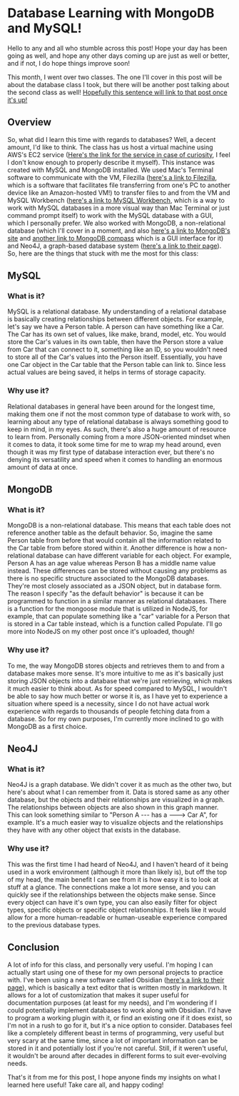 # Database Learning with MongoDB and MySQL!

Hello to any and all who stumble across this post! Hope your day has
been going as well, and hope any other days coming up are just as well
or better, and if not, I do hope things improve soon!

This month, I went over two classes. The one I'll cover in this post will
be about the database class I took, but there will be another post talking
about the second class as well!
[Hopefully this sentence will link to that post once it's up!](./nodeJS-postman-and-mongoDB-oh-my)

## Overview

So, what did I learn this time with regards to databases? Well, a decent
amount, I'd like to think. The class has us host a virtual machine using
AWS's EC2 service
([Here's the link for the service in case of curiosity](https://aws.amazon.com/ec2/),
I feel I don't know enough to properly describe it myself). This instance
was created with MySQL and MongoDB installed. We used Mac's Terminal
software to communicate with the VM, Filezilla
([here's a link to Filezilla](https://filezilla-project.org),
which is a software that facilitates file transferring from one's PC to another
device like an Amazon-hosted VM!) to transfer files to and from the VM and
MySQL Workbench ([here's a link to MySQL Workbench](https://www.mysql.com/products/workbench/), which is a way to work
with MySQL databases in a more visual way than Mac Terminal or just command
prompt itself) to work with the MySQL database with a GUI, which I personally
prefer. We also worked with MongoDB, a non-relational database (which I'll
cover in a moment, and also [here's a link to MongoDB's site](https://www.mongodb.com)
and [another link to MongoDB compass](https://www.mongodb.com/products/tools/compass) which is a GUI interface for it) and Neo4J,
a graph-based database system ([here's a link to their page](https://neo4j.com)).
So, here are the things that stuck with me the most for this class:

## MySQL

### What is it?

MySQL is a relational database. My understanding of a relational database
is basically creating relationships between different objects. For example,
let's say we have a Person table. A person can have something like a Car.
The Car has its own set of values, like make, brand, model, etc. You would
store the Car's values in its own table, then have the Person store a value
from Car that can connect to it, something like an ID, so you wouldn't need
to store all of the Car's values into the Person itself. Essentially, you
have one Car object in the Car table that the Person table can link to.
Since less actual values are being saved, it helps in terms of storage
capacity.

### Why use it?

Relational databases in general have been around for the longest time,
making them one if not the most common type of database to work with, so
learning about any type of relational database is always something good
to keep in mind, in my eyes. As such, there's also a huge amount of resource
to learn from. Personally coming from a more JSON-oriented mindset when
it comes to data, it took some time for me to wrap my head around, even
though it was my first type of database interaction ever, but there's no
denying its versatility and speed when it comes to handling an enormous
amount of data at once.

## MongoDB

### What is it?

MongoDB is a non-relational database. This means that each table does
not reference another table as the default behavior. So, imagine the same
Person table from before that would contain all the information related
to the Car table from before stored within it. Another difference is how
a non-relational database can have different variable for each object.
For example, Person A has an age value whereas Person B has a middle name
value instead. These differences can be stored without causing any problems
as there is no specific structure associated to the MongoDB databases.
They're most closely associated as a JSON object, but in database form.
The reason I specify "as the default behavior" is because it can be
programmed to function in a similar manner as relational databases. There
is a function for the mongoose module that is utilized in NodeJS, for
example, that can populate something like a "car" variable for a Person
that is stored in a Car table instead, which is a function called Populate.
I'll go more into NodeJS on my other post once it's uploaded, though!

### Why use it?

To me, the way MongoDB stores objects and retrieves them to and from a
database makes more sense. It's more intuitive to me as it's basically
just storing JSON objects into a database that we're just retrieving, which
makes it much easier to think about. As for speed compared to MySQL, I
wouldn't be able to say how much better or worse it is, as I have yet to
experience a situation where speed is a necessity, since I do not have actual
work experience with regards to thousands of people fetching data from a
database. So for my own purposes, I'm currently more inclined to go with
MongoDB as a first choice.

## Neo4J

### What is it?

Neo4J is a graph database. We didn't cover it as much as the other two,
but here's about what I can remember from it. Data is stored same as any
other database, but the objects and their relationships are visualized in a
graph. The relationships between objects are also shown in this graph manner.
This can look something similar to "Person A --- has a ---> Car A", for
example. It's a much easier way to visualize objects and the relationships
they have with any other object that exists in the database.

### Why use it?

This was the first time I had heard of Neo4J, and I haven't heard of it
being used in a work environment (although it more than likely is), but off
the top of my head, the main benefit I can see from it is how easy it is
to look at stuff at a glance. The connections make a lot more sense, and
you can quickly see if the relationships between the objects make sense.
Since every object can have it's own type, you can also easily filter for
object types, specific objects or specific object relationships. It feels
like it would allow for a more human-readable or human-useable experience
compared to the previous database types.

## Conclusion

A lot of info for this class, and personally very useful. I'm hoping I can
actually start using one of these for my own personal projects to practice
with. I've been using a new software called Obsidian
([here's a link to their page](https://obsidian.md)), which is basically
a text editor that is written mostly in markdown.
It allows for a lot of customization that makes it super useful for
documentation purposes (at least for my needs), and I'm wondering if I could
potentially implement databases to work along with Obsidian. I'd have to
program a working plugin with it, or find an existing one if it does exist,
so I'm not in a rush to go for it, but it's a nice option to consider.
Databases feel like a completely different beast in terms of programming,
very useful but very scary at the same time, since a lot of important
information can be stored in it and potentially lost if you're not careful.
Still, if it weren't useful, it wouldn't be around after decades in
different forms to suit ever-evolving needs.

That's it from me for this post, I hope anyone finds my insights on what
I learned here useful! Take care all, and happy coding!

